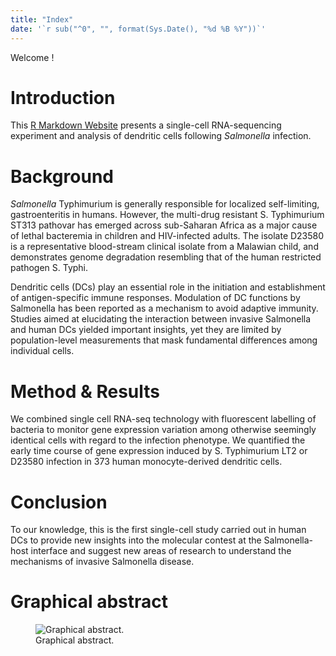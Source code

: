 ```yaml
---
title: "Index"
date: '`r sub("^0", "", format(Sys.Date(), "%d %B %Y"))`'
---
```

<!-- date field above copied from BiocStyle to dynamically update it.-->

Welcome !

# Introduction

This
[R Markdown Website](http://rmarkdown.rstudio.com/rmarkdown_websites.html)
presents a single-cell RNA-sequencing experiment
and analysis of dendritic cells following *Salmonella* infection.

# Background

*Salmonella* Typhimurium is generally responsible for localized self-limiting,
gastroenteritis in humans. However, the multi-drug resistant S. Typhimurium
ST313 pathovar has emerged across sub-Saharan Africa as a major cause of lethal
bacteremia in children and HIV-infected adults. The isolate D23580 is a
representative blood-stream clinical isolate from a Malawian child,
and demonstrates genome degradation resembling that of the human restricted
pathogen S. Typhi.

Dendritic cells (DCs) play an essential role in the initiation and
establishment of antigen-specific immune responses. Modulation of DC functions
by Salmonella has been reported as a mechanism to avoid adaptive immunity.
Studies aimed at elucidating the interaction between invasive Salmonella and
human DCs yielded important insights, yet they are limited by population-level
measurements that mask fundamental differences among individual cells.

# Method & Results

We combined single cell RNA-seq technology with fluorescent labelling of
bacteria to monitor gene expression variation among otherwise seemingly
identical cells with regard to the infection phenotype.
We quantified the early time course of gene expression induced by S.
Typhimurium LT2 or D23580 infection in 373 human monocyte-derived dendritic
cells.

# Conclusion

To our knowledge, this is the first single-cell study carried out in human DCs
to provide new insights into the molecular contest at the Salmonella-host
interface and suggest new areas of research to understand the mechanisms of
invasive Salmonella disease. 

# Graphical abstract

![Graphical abstract.](img/graphical_abstract_2.svg)

